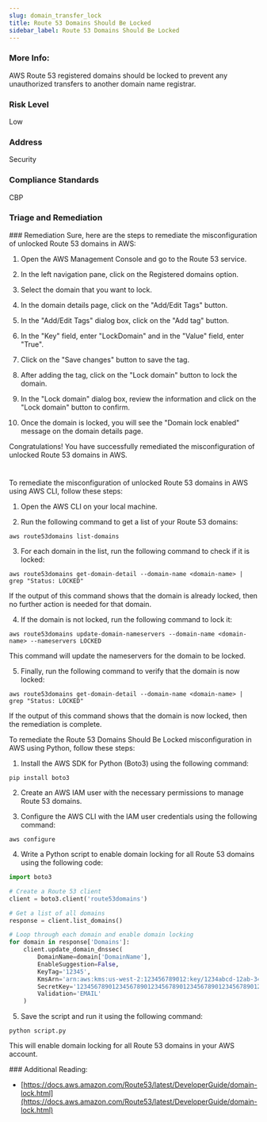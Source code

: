 ```yaml
---
slug: domain_transfer_lock
title: Route 53 Domains Should Be Locked
sidebar_label: Route 53 Domains Should Be Locked
---
```


### More Info:

AWS Route 53 registered domains should be locked to prevent any unauthorized transfers to another domain name registrar.

### Risk Level

Low

### Address

Security

### Compliance Standards

CBP


### Triage and Remediation
<Tabs>
<Tab title='Remediation'>
### Remediation

<AccordionGroup>
<Accordion title='Using Console' defaultOpen='true'>
Sure, here are the steps to remediate the misconfiguration of unlocked Route 53 domains in AWS:

1. Open the AWS Management Console and go to the Route 53 service.

2. In the left navigation pane, click on the Registered domains option.

3. Select the domain that you want to lock.

4. In the domain details page, click on the "Add/Edit Tags" button.

5. In the "Add/Edit Tags" dialog box, click on the "Add tag" button.

6. In the "Key" field, enter "LockDomain" and in the "Value" field, enter "True".

7. Click on the "Save changes" button to save the tag.

8. After adding the tag, click on the "Lock domain" button to lock the domain.

9. In the "Lock domain" dialog box, review the information and click on the "Lock domain" button to confirm.

10. Once the domain is locked, you will see the "Domain lock enabled" message on the domain details page.

Congratulations! You have successfully remediated the misconfiguration of unlocked Route 53 domains in AWS.

#
</Accordion>

<Accordion title='Using CLI'>
To remediate the misconfiguration of unlocked Route 53 domains in AWS using AWS CLI, follow these steps:

1. Open the AWS CLI on your local machine.

2. Run the following command to get a list of your Route 53 domains:

```
aws route53domains list-domains
```

3. For each domain in the list, run the following command to check if it is locked:

```
aws route53domains get-domain-detail --domain-name <domain-name> | grep "Status: LOCKED"
```

If the output of this command shows that the domain is already locked, then no further action is needed for that domain.

4. If the domain is not locked, run the following command to lock it:

```
aws route53domains update-domain-nameservers --domain-name <domain-name> --nameservers LOCKED
```

This command will update the nameservers for the domain to be locked. 

5. Finally, run the following command to verify that the domain is now locked:

```
aws route53domains get-domain-detail --domain-name <domain-name> | grep "Status: LOCKED"
```

If the output of this command shows that the domain is now locked, then the remediation is complete.
</Accordion>

<Accordion title='Using Python'>
To remediate the Route 53 Domains Should Be Locked misconfiguration in AWS using Python, follow these steps:

1. Install the AWS SDK for Python (Boto3) using the following command:
```
pip install boto3
```

2. Create an AWS IAM user with the necessary permissions to manage Route 53 domains. 

3. Configure the AWS CLI with the IAM user credentials using the following command:
```
aws configure
```

4. Write a Python script to enable domain locking for all Route 53 domains using the following code:

```python
import boto3

# Create a Route 53 client
client = boto3.client('route53domains')

# Get a list of all domains
response = client.list_domains()

# Loop through each domain and enable domain locking
for domain in response['Domains']:
    client.update_domain_dnssec(
        DomainName=domain['DomainName'],
        EnableSuggestion=False,
        KeyTag='12345',
        KmsArn='arn:aws:kms:us-west-2:123456789012:key/1234abcd-12ab-34cd-56ef-1234567890ab',
        SecretKey='1234567890123456789012345678901234567890123456789012345678901234',
        Validation='EMAIL'
    )
```

5. Save the script and run it using the following command:
```
python script.py
```

This will enable domain locking for all Route 53 domains in your AWS account.
</Accordion>

</AccordionGroup>
</Tab>
</Tabs>
### Additional Reading:

- [https://docs.aws.amazon.com/Route53/latest/DeveloperGuide/domain-lock.html](https://docs.aws.amazon.com/Route53/latest/DeveloperGuide/domain-lock.html) 

